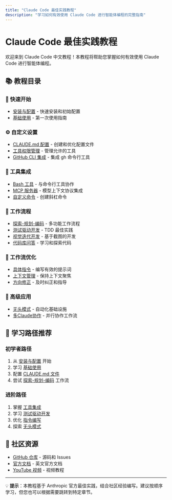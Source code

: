 ```yaml
---
title: "Claude Code 最佳实践教程"
description: "学习如何有效使用 Claude Code 进行智能体编程的完整指南"
---
```


# Claude Code 最佳实践教程

欢迎来到 Claude Code 中文教程！本教程将帮助您掌握如何有效使用 Claude Code 进行智能体编程。

## 📚 教程目录

### 🚀 快速开始
- [安装与配置](/zh/tutorial/getting-started/installation) - 快速安装和初始配置
- [基础使用](/zh/tutorial/getting-started/basic-usage) - 第一次使用指南

### ⚙️ 自定义设置
- [CLAUDE.md 配置](/zh/tutorial/configuration/claude-md) - 创建和优化配置文件
- [工具权限管理](/zh/tutorial/configuration/tools-allowlist) - 管理允许的工具
- [GitHub CLI 集成](/zh/tutorial/configuration/github-cli) - 集成 gh 命令行工具

### 🔧 工具集成
- [Bash 工具](/zh/tutorial/tools-integration/bash-tools) - 与命令行工具协作
- [MCP 服务器](/zh/tutorial/tools-integration/mcp-servers) - 模型上下文协议集成
- [自定义命令](/zh/tutorial/tools-integration/custom-commands) - 创建斜杠命令

### 💼 工作流程
- [探索-规划-编码](/zh/tutorial/workflows/explore-plan-code) - 多功能工作流程
- [测试驱动开发](/zh/tutorial/workflows/test-driven) - TDD 最佳实践
- [视觉迭代开发](/zh/tutorial/workflows/visual-iteration) - 基于截图的开发
- [代码库问答](/zh/tutorial/workflows/codebase-qa) - 学习和探索代码

### 🎯 工作流优化
- [具体指令](/zh/tutorial/optimization/specific-instructions) - 编写有效的提示词
- [上下文管理](/zh/tutorial/optimization/context-management) - 保持上下文聚焦
- [方向修正](/zh/tutorial/optimization/direction-correction) - 及时纠正和指导

### 🚀 高级应用
- [无头模式](/zh/tutorial/advanced/headless-mode) - 自动化基础设施
- [多Claude协作](/zh/tutorial/advanced/multi-claude) - 并行协作工作流

## 🎯 学习路径推荐

### 初学者路径
1. 从 [安装与配置](/zh/tutorial/getting-started/installation) 开始
2. 学习 [基础使用](/zh/tutorial/getting-started/basic-usage)
3. 配置 [CLAUDE.md 文件](/zh/tutorial/configuration/claude-md)
4. 尝试 [探索-规划-编码](/zh/tutorial/workflows/explore-plan-code) 工作流

### 进阶路径
1. 掌握 [工具集成](/zh/tutorial/tools-integration/bash-tools)
2. 学习 [测试驱动开发](/zh/tutorial/workflows/test-driven)
3. 优化 [指令编写](/zh/tutorial/optimization/specific-instructions)
4. 探索 [无头模式](/zh/tutorial/advanced/headless-mode)

## 🤝 社区资源

- [GitHub 仓库](https://github.com/anthropics/claude-code) - 源码和 Issues
- [官方文档](https://docs.anthropic.com/en/docs/claude-code) - 英文官方文档
- [YouTube 视频](https://www.youtube.com/results?search_query=claude+code) - 视频教程

---

💡 **提示**：本教程基于 Anthropic 官方最佳实践，结合社区经验编写。建议按顺序学习，但您也可以根据需要跳转到特定章节。